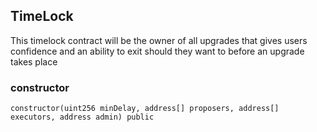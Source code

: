 ## TimeLock

This timelock contract will be the owner of all upgrades that gives users confidence and an ability to exit should they want to before an upgrade takes place

### constructor

```solidity
constructor(uint256 minDelay, address[] proposers, address[] executors, address admin) public
```


